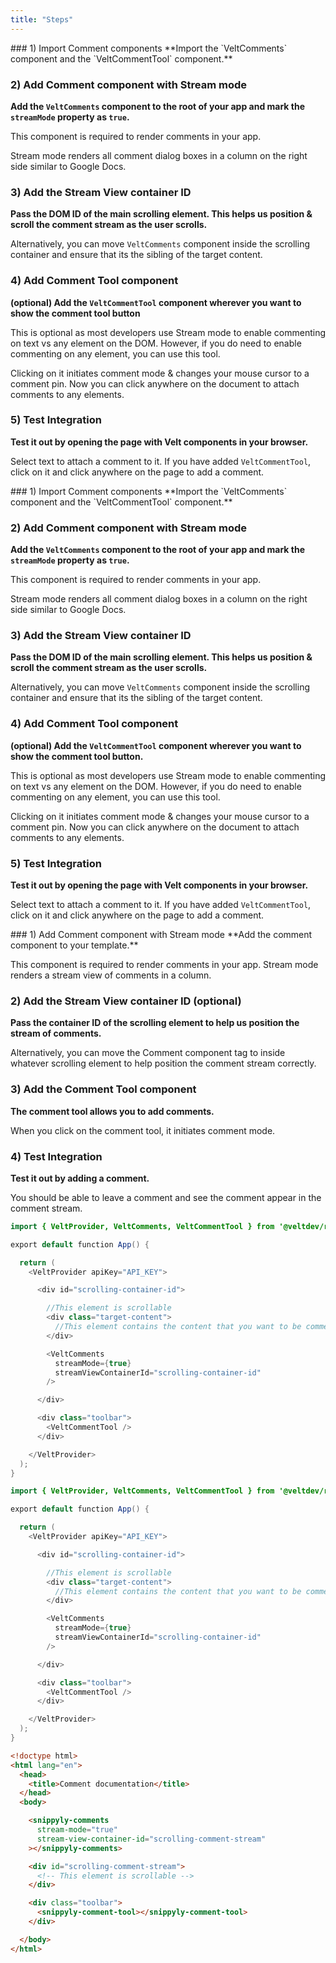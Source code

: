```yaml
---
title: "Steps"
---
```


<Tabs>
  <Tab title="React">
### 1) Import Comment components
**Import the `VeltComments` component and the `VeltCommentTool` component.**

### 2) Add Comment component with Stream mode

**Add the `VeltComments` component to the root of your app and mark the `streamMode` property as `true`.**

This component is required to render comments in your app.

Stream mode renders all comment dialog boxes in a column on the right side similar to Google Docs.

### 3) Add the Stream View container ID

**Pass the DOM ID of the main scrolling element. This helps us position & scroll the comment stream as the user scrolls.**

Alternatively, you can move `VeltComments` component inside the scrolling container and ensure that its the sibling of the target content.

### 4) Add Comment Tool component

**(optional) Add the `VeltCommentTool` component wherever you want to show the comment tool button**

This is optional as most developers use Stream mode to enable commenting on text vs any element on the DOM. However, if you do need to enable commenting on any element, you can use this tool.

Clicking on it initiates comment mode & changes your mouse cursor to a comment pin. Now you can click anywhere on the document to attach comments to any elements.

### 5) Test Integration

**Test it out by opening the page with Velt components in your browser.**

Select text to attach a comment to it. If you have added `VeltCommentTool`, click on it and click anywhere on the page to add a comment.

  </Tab>
  <Tab title="Next.js">
### 1) Import Comment components
**Import the `VeltComments` component and the `VeltCommentTool` component.**

### 2) Add Comment component with Stream mode

**Add the `VeltComments` component to the root of your app and mark the `streamMode` property as `true`.**

This component is required to render comments in your app.

Stream mode renders all comment dialog boxes in a column on the right side similar to Google Docs.

### 3) Add the Stream View container ID

**Pass the DOM ID of the main scrolling element. This helps us position & scroll the comment stream as the user scrolls.**

Alternatively, you can move `VeltComments` component inside the scrolling container and ensure that its the sibling of the target content.

### 4) Add Comment Tool component

**(optional) Add the `VeltCommentTool` component wherever you want to show the comment tool button.**

This is optional as most developers use Stream mode to enable commenting on text vs any element on the DOM. However, if you do need to enable commenting on any element, you can use this tool.

Clicking on it initiates comment mode & changes your mouse cursor to a comment pin. Now you can click anywhere on the document to attach comments to any elements.

### 5) Test Integration

**Test it out by opening the page with Velt components in your browser.**

Select text to attach a comment to it. If you have added `VeltCommentTool`, click on it and click anywhere on the page to add a comment.

  </Tab>
    <Tab title="HTML">
### 1) Add Comment component with Stream mode
**Add the comment component to your template.**

This component is required to render comments in your app. Stream mode renders a stream view of comments in a column.

### 2) Add the Stream View container ID (optional)

**Pass the container ID of the scrolling element to help us position the stream of comments.**

Alternatively, you can move the Comment component tag to inside whatever scrolling element to help position the comment stream correctly.

### 3) Add the Comment Tool component

**The comment tool allows you to add comments.**

When you click on the comment tool, it initiates comment mode.

### 4) Test Integration

**Test it out by adding a comment.**

You should be able to leave a comment and see the comment appear in the comment stream.

  </Tab>
</Tabs>

<RequestExample>

```java React
import { VeltProvider, VeltComments, VeltCommentTool } from '@veltdev/react';

export default function App() {

  return (
    <VeltProvider apiKey="API_KEY">

      <div id="scrolling-container-id">

        //This element is scrollable
        <div class="target-content">
          //This element contains the content that you want to be commented.
        </div>

        <VeltComments
          streamMode={true}
          streamViewContainerId="scrolling-container-id"
        />

      </div>

      <div class="toolbar">
        <VeltCommentTool />
      </div>

    </VeltProvider>
  );
}
```

```java Next.js
import { VeltProvider, VeltComments, VeltCommentTool } from '@veltdev/react';

export default function App() {

  return (
    <VeltProvider apiKey="API_KEY">

      <div id="scrolling-container-id">

        //This element is scrollable
        <div class="target-content">
          //This element contains the content that you want to be commented.
        </div>

        <VeltComments
          streamMode={true}
          streamViewContainerId="scrolling-container-id"
        />

      </div>

      <div class="toolbar">
        <VeltCommentTool />
      </div>

    </VeltProvider>
  );
}
```

```html HTML
<!doctype html>
<html lang="en">
  <head>
    <title>Comment documentation</title>
  </head>
  <body>

    <snippyly-comments
      stream-mode="true"
      stream-view-container-id="scrolling-comment-stream"
    ></snippyly-comments>

    <div id="scrolling-comment-stream">
      <!-- This element is scrollable -->
    </div>

    <div class="toolbar">
      <snippyly-comment-tool></snippyly-comment-tool>
    </div>

  </body>
</html>
```

</RequestExample>
